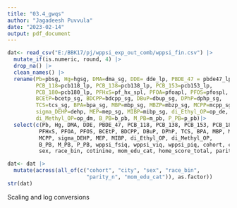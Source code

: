 ```yaml
---
title: "03.4_gwqs"
author: "Jagadeesh Puvvula"
date: "2023-02-14"
output: pdf_document
---
```


```r
dat<- read_csv("E:/BBK17/pj/wppsi_exp_out_comb/wppsi_fin.csv") |>
  mutate_if(is.numeric, round, 4) |>
  drop_na() |>
  clean_names() |>
  rename(Pb=pbsg, Hg=hgsg, DMA=dma_sg, DDE= dde_lp, PBDE_47 = pbde47_lp,
         PCB_118=pcb118_lp, PCB_138=pcb138_lp, PCB_153=pcb153_lp,
         PCB_180=pcb180_lp, PFHxS=pf_hx_spl, PFOA=pfoapl, PFOS=pfospl,
         BCEtP=bcetp_sg, BDCPP=bdcpp_sg, DBuP=dbup_sg, DPhP=dphp_sg,
         TCS=tcs_sg, BPA=bpa_sg, MBP=mbp_sg, MBZP=mbzp_sg, MCPP=mcpp_sg,
         sigma_DEHP=dehp, MEP=mep_sg, MIBP=mibp_sg, di_Ethyl_OP=op_de,
         di_Methyl_OP=op_dm, B_PB=b_pb, M_PB=m_pb, P_PB=p_pb)|>
  select(c(Pb, Hg, DMA, DDE, PBDE_47, PCB_118, PCB_138, PCB_153, PCB_180,
          PFHxS, PFOA, PFOS, BCEtP, BDCPP, DBuP, DPhP, TCS, BPA, MBP, MBZP,
          MCPP, sigma_DEHP, MEP, MIBP, di_Ethyl_OP, di_Methyl_OP, 
          B_PB, M_PB, P_PB, wppsi_fsiq, wppsi_viq, wppsi_piq, cohort, city,
          sex, race_bin, cotinine, mom_edu_cat, home_score_total, parity_n, mom_age)) 

dat<- dat |> 
  mutate(across(all_of(c("cohort", "city", "sex", "race_bin", 
                         "parity_n", "mom_edu_cat")), as.factor))
str(dat)
```

Scaling and log conversions
```r

```


